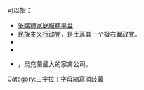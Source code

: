 '''{{PAGENAME}}'''可以指：

* [[多媒體家庭服務平台|多媒體家庭服務平台]]
* [[民族主义行动党|民族主义行动党]]，是土耳其一个极右翼政党。
* {{le|密西西比州公路巡邏隊|Mississippi Highway Patrol}}
* {{le|蒙大拿州公路巡邏隊|Montana Highway Patrol}}
* {{le|麥若尼斯基公司|Myronivsky Hliboproduct}}，烏克蘭最大的家禽公司。

{{disambig}}

[[Category:三字拉丁字母縮寫消歧義|Category:三字拉丁字母縮寫消歧義]]